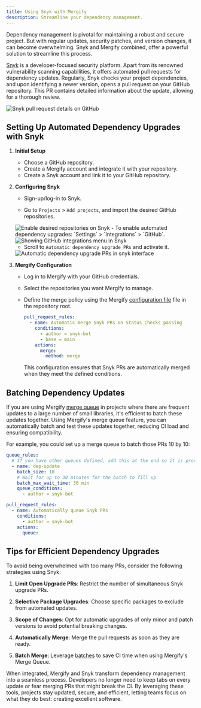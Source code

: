 ```yaml
---
title: Using Snyk with Mergify
description: Streamline your dependency management.
---
```



<IntegrationLogo src={snykLogo} alt="Snyk logo"/>

Dependency management is pivotal for maintaining a robust and secure project.
But with regular updates, security patches, and version changes, it can become
overwhelming. Snyk and Mergify combined, offer a powerful solution to
streamline this process.

[Snyk](https://snyk.io) is a developer-focused security platform. Apart from
its renowned vulnerability scanning capabilities, it offers automated pull
requests for dependency updates. Regularly, Snyk checks your project
dependencies, and upon identifying a newer version, opens a pull request on
your GitHub repository. This PR contains detailed information about the update,
allowing for a thorough review.

<Image src={prScreenshot} alt="Snyk pull request details on GitHub"/>

## Setting Up Automated Dependency Upgrades with Snyk

1. **Initial Setup**
   - Choose a GitHub repository.
   - Create a Mergify account and integrate it with your repository.
   - Create a Snyk account and link it to your GitHub repository.

2. **Configuring Snyk**
   - Sign-up/log-in to Snyk.

   - Go to `Projects` > `Add projects`, and import the desired GitHub
   repositories.

   <Image src={enableScreenshot} alt="Enable desired repositories on Snyk"/>
   - To enable automated dependency upgrades: `Settings` > `Integrations` >
   `GitHub`.

   <Image src={githubIntegScreenshot} alt="Showing GitHub integrations menu in Snyk"/>

   - Scroll to `Automatic dependency upgrade PRs` and activate it.

   <Image src={depupdateScreenshot} alt="Automatic dependency upgrade PRs in snyk interface"/>

3. **Mergify Configuration**
   - Log in to Mergify with your GitHub credentials.

   - Select the repositories you want Mergify to manage.

   - Define the merge policy using the Mergify [configuration
   file](/configuration/file-format) file in the repository root.

     ```yaml
     pull_request_rules:
       - name: Automatic merge Snyk PRs on Status Checks passing
         conditions:
           - author = snyk-bot
           - base = main
         actions:
           merge:
             method: merge
     ```

     This configuration ensures that Snyk PRs are automatically merged when
     they meet the defined conditions.

## Batching Dependency Updates

If you are using Mergify [merge queue](/merge-queue) in projects where there
are frequent updates to a large number of small libraries, it's efficient to
batch these updates together. Using Mergify's merge queue feature, you can
automatically batch and test these updates together, reducing CI load and
ensuring compatibility.

For example, you could set up a merge queue to batch those PRs 10 by 10:

```yaml
queue_rules:
  # If you have other queues defined, add this at the end so it is processed last
  - name: dep-update
    batch_size: 10
    # Wait for up to 30 minutes for the batch to fill up
    batch_max_wait_time: 30 min
    queue_conditions:
      - author = snyk-bot

pull_request_rules:
  - name: Automatically queue Snyk PRs
    conditions:
      - author = snyk-bot
    actions:
      queue:
```

## Tips for Efficient Dependency Upgrades

To avoid being overwhelmed with too many PRs, consider the following strategies
using Snyk:

1. **Limit Open Upgrade PRs**: Restrict the number of simultaneous Snyk upgrade
   PRs.

2. **Selective Package Upgrades**: Choose specific packages to exclude from
   automated updates.

3. **Scope of Changes**: Opt for automatic upgrades of only minor and patch
   versions to avoid potential breaking changes.

4. **Automatically Merge**: Merge the pull requests as soon as they are ready.

5. **Batch Merge**: Leverage [batches](#batching-dependency-updates) to save CI
   time when using Mergify's Merge Queue.

When integrated, Mergify and Snyk transform dependency management into a
seamless process. Developers no longer need to keep tabs on every update or
fear merging PRs that might break the CI. By leveraging these tools, projects
stay updated, secure, and efficient, letting teams focus on what they do best:
creating excellent software.
